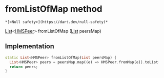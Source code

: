 # fromListOfMap method

    *[<Null safety>](https://dart.dev/null-safety)*

[List](https://api.flutter.dev/flutter/dart-core/List-class.html)&lt;[HMSPeer](../../hmssdk_flutter/HMSPeer-class)> fromListOfMap
([List](https://api.flutter.dev/flutter/dart-core/List-class.html) peersMap)

## Implementation

```dart
static List<HMSPeer> fromListOfMap(List peersMap) {
  List<HMSPeer> peers = peersMap.map((e) => HMSPeer.fromMap(e)).toList();
  return peers;
}
```
